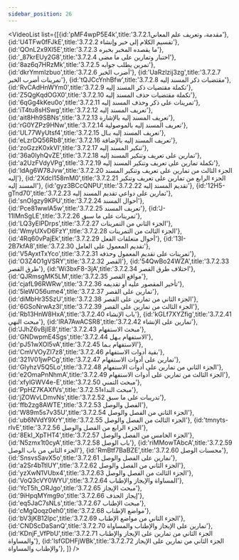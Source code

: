 ```yaml
---
sidebar_position: 26
---
```


<VideoList list={[{id:'pMF4wpP5E4k',title:'3.7.2.1مقدمة، وتعريف علم المعاني'},
{id:'U4TFw0fFJkE',title:'3.7.2.2 تقسيم الكلام إلى خبر وإنشاء'},
{id:'QOnL2x9Xl5E',title:'3.7.2.3 ما يقصده المخبر بخبره'},
{id:'_87krEUy2G8',title:'3.7.2.4 اختبار وتمارين على ما مضى'},
{id:'8az6q7HRzMk',title:'3.7.2.5 تمرين يطلب جوابه'},
{id:'dkrYmmIzbuo',title:'3.7.2.6 أضرب الخبر'},
{id:'UaRzlzij3zg',title:'3.7.2.7 تمرينات أضرب الخبر'},
{id:'tQJCcYnhBfw',title:'3.7.2.8 مقتضيات ذكر المسند إليه'},
{id:'RvCAdHnWYm0',title:'3.7.2.9 تكملة مقتضيات ذكر المسند إليه'},
{id:'Z5QgKqdOGX0',title:'3.7.2.10 تكملة مقتضيات حذف المسند إليه'},
{id:'6qGg4kKeu0o',title:'3.7.2.11 تمرينات على ذكر وحذف المسند إليه'},
{id:'iT4tu8sHSwg',title:'3.7.2.12 تعريف المسند إليه'},
{id:'ait8Hh9SBNs',title:'3.7.2.13 تعريف المسند إليه بالإشارة'},
{id:'rG0YZPz9HNw',title:'3.7.2.14 تعريف المسند إليه بالموصولية'},
{id:'UL77WyUtsf4',title:'3.7.2.15 تعريف المسند إليه بـال'},
{id:'eLzrDQ56Rb8',title:'3.7.2.16 تعريف المسند إليه بالإضافة'},
{id:'zoGzzK0xkVI',title:'3.7.2.17 تنكير المسند إليه'},
{id:'36a0lyhQvZE',title:'3.7.2.18 تمارين على تعريف وتنكير المسند إليه'},
{id:'a2UzFVdyVPg',title:'3.7.2.19 تكملة تمارين على تعريف وتنكير المسند إليه'},
{id:'ldAg6W78Jvw',title:'3.7.2.20 الجزء الثالث من تمارين على تعريف وتنكير المسند إليه'},
{id:'2XdcI158mM0',title:'3.7.2.21 الجزء الرابع من تمارين على تعريف وتنكير المسند إليه'},
{id:'gyz3BCcQNPU',title:'3.7.2.22 تقديم المسند إليه'},
{id:'12H5-gTnd70',title:'3.7.2.23 تمارين على دواعي تقديم المسند إليه'},
{id:'snOIgzy9KPU',title:'3.7.2.24 أحوال المسند'},
{id:'Pce81wwlA5w',title:'3.7.2.25 تعريف المسند'},
{id:'J-11IMnSgLE',title:'3.7.2.26 تمرينات على ما سبق'},
{id:'LQ3yElPDrps',title:'3.7.2.27 الجزء الثاني من التمرينات'},
{id:'WmyUXvD6FzY',title:'3.7.2.28 الجزء الثالث من التمرينات'},
{id:'4Rq60vPajEk',title:'3.7.2.29 أحوال متعلقات الفعل'},
{id:'13I-2B7kfA8',title:'3.7.2.30 تقديم المعمول على العامل'},
{id:'V5AyxtTxYco',title:'3.7.2.31 تمرينات على تقديم المعمول وحذفه'},
{id:'O3Z4O1gVSRY',title:'3.7.2.32 القصر'},
{id:'54QwBo24WZA',title:'3.7.2.33 طرق القصر'},
{id:'Wi3bxF8-3jA',title:'3.7.2.34 اختلاف طرق القصر'},
{id:'QJRmsgMK5LM',title:'3.7.2.35 مواقع القصر'},
{id:'cjafL96RWRw',title:'3.7.2.36 تأخير المقصور عليه أو تقديمه'},
{id:'5leWO56ume4',title:'3.7.2.37 تمارين على القصر'},
{id:'diMbHr35SzU',title:'3.7.2.38 الجزء الثاني من تمارين على القصر'},
{id:'6GSoNrwAz3I',title:'3.7.2.39 الجزء الثالث من تمارين على القصر'},
{id:'Rb13HnW8HxA',title:'3.7.2.40 باب الإنشاء'},
{id:'kGLf7XYZfig',title:'3.7.2.41 مبحث النهي'},
{id:'lRA7AwACSR8',title:'3.7.2.42 تمارين على الإنشاء'},
{id:'JJhZ6vBjIE8',title:'3.7.2.43 مبحث الاستفهام'},
{id:'GNDwpmE4Sgs',title:'3.7.2.44 الاستفهام بـهل'},
{id:'pJ51wXOl5vA',title:'3.7.2.45 الاستفهام بـما'},
{id:'CmVVOyZI7z8',title:'3.7.2.46 بقية أدوات الاستفهام'},
{id:'321V01jwPCg',title:'3.7.2.47 تمارين على أدوات الاستفهام'},
{id:'GIyhzV5Q5Lo',title:'3.7.2.48 الجزء الثاني من تمارين على أدوات الاستفهام'},
{id:'e2OmaPnNhmA',title:'3.7.2.49 الجزء الثالث من تمارين على أدوات الاستفهام'},
{id:'xfylGWV4e-E',title:'3.7.2.50 مبحث التمني'},
{id:'PpHZ7KAXfVs',title:'3.7.2.51مبحث النداء'},
{id:'jZOWvLDmvNs',title:'3.7.2.52 تدريبات على ما سبق'},
{id:'ffb2zg8AWTE',title:'3.7.2.53 الفصل والوصل'},
{id:'W89m5s7v35U',title:'3.7.2.54 الجزء الثاني من الفصل والوصل'},
{id:'ub6NVdY9XrY',title:'3.7.2.55 الجزء الثالث من الفصل والوصل'},
{id:'tmnyts-rIvE',title:'3.7.2.56 الجزء الرابع من الفصل والوصل'},
{id:'8EkI_XpTHT4',title:'3.7.2.57 الجزء الخامس من الفصل والوصل'},
{id:'N5zmx1t0cyA',title:'3.7.2.58 باب الوصل'},
{id:'riMMowTAbcA',title:'3.7.2.59 الجزء الثاني من باب الوصل'},
{id:'RmBtf7BaBZE',title:'3.7.2.60 محسنات الوصل'},
{id:'SnsvsSavX5o',title:'3.7.2.61 تمارين على الفصل والوصل'},
{id:'a2Sr4bTtlUY',title:'3.7.2.62 الجزء الثاني من الفصل والوصل'},
{id:'yzXwN1VUbx4',title:'3.7.2.63 الجزء الثالث من الفصل والوصل'},
{id:'VoQ3cVY0WYU',title:'3.7.2.64 المساواة والإيجاز والإطناب'},
{id:'YcT5h_ORJgo',title:'3.7.2.65 مبحث الإيجاز'},
{id:'9iHpqMYmg9o',title:'3.7.2.66 إيجاز الحذف'},
{id:'eq5JaC7sNLs',title:'3.7.2.67 مبحث الإطناب'},
{id:'cMgQoqz0eh0',title:'3.7.2.68 مواضع الإطناب'},
{id:'bV3jKB12lpc',title:'3.7.2.69 الجزء الثاني من مواضع الإطناب'},
{id:'CNDScDaSanQ',title:'3.7.2.70 تمارين على الإيجاز والإطناب والمساواة'},
{id:'KDnjF_VfPbU',title:'3.7.2.71 الجزء الثاني من تمارين على الإيجاز والإطناب والمساواة'},
{id:'lsfGDHFjWBk',title:'3.7.2.72 الجزء الثاني من تمارين على الإيجاز والإطناب والمساواة'},
]}
/>
